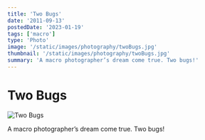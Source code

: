 ```yaml
---
title: 'Two Bugs'
date: '2011-09-13'
postedDate: '2023-01-19'
tags: ['macro']
type: 'Photo'
image: '/static/images/photography/twoBugs.jpg'
thumbnail: '/static/images/photography/twoBugs.jpg'
summary: 'A macro photographer’s dream come true. Two bugs!'
---
```


# Two Bugs

![Two Bugs](/static/images/photography/twoBugs.jpg)

A macro photographer’s dream come true. Two bugs!
